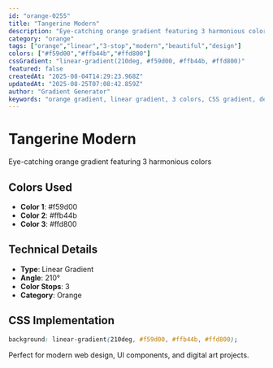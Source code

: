 ```yaml
---
id: "orange-0255"
title: "Tangerine Modern"
description: "Eye-catching orange gradient featuring 3 harmonious colors"
category: "orange"
tags: ["orange","linear","3-stop","modern","beautiful","design"]
colors: ["#f59d00","#ffb44b","#ffd800"]
cssGradient: "linear-gradient(210deg, #f59d00, #ffb44b, #ffd800)"
featured: false
createdAt: "2025-08-04T14:29:23.968Z"
updatedAt: "2025-08-25T07:08:42.859Z"
author: "Gradient Generator"
keywords: "orange gradient, linear gradient, 3 colors, CSS gradient, design, #f59d00, #ffb44b, #ffd800"
---
```


# Tangerine Modern

Eye-catching orange gradient featuring 3 harmonious colors

## Colors Used
- **Color 1**: #f59d00
- **Color 2**: #ffb44b
- **Color 3**: #ffd800

## Technical Details
- **Type**: Linear Gradient
- **Angle**: 210°
- **Color Stops**: 3
- **Category**: Orange

## CSS Implementation
```css
background: linear-gradient(210deg, #f59d00, #ffb44b, #ffd800);
```

Perfect for modern web design, UI components, and digital art projects.
